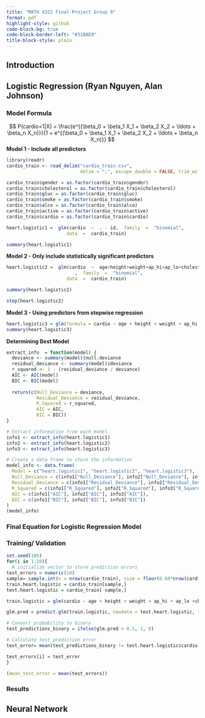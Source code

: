 ```yaml
---
title: "MATH 4322 Final Project Group 9"
format: pdf
highlight-style: github
code-block-bg: true
code-block-border-left: "#31BAE9"
title-block-style: plain
---
```

## Introduction

## Logistic Regression (Ryan Nguyen, Alan Johnson)

\textcolor{red}{Paragraph explaining why we are using logistic regression models and the advantages and disadvantages of the model.}


### Model Formula

```{=html}
<!--

\begin{align}
P(\text{cardio}=1|X) = \frac{
&(\beta_0 + \beta_1 \times \text{age}+ \beta_2 \times \text{height}  + \beta_3 \times \text{weight} \\
&+ \beta_4 \times \text{gender} + \beta_5 \times \text{ap\_hi} + \beta_6 \times \text{ap\_lo} \\
&+ \beta_7 \times \text{cholesterol} + \beta_8 \times \text{gluc} + \beta_9 \times \text{smoke} \\
&+ \beta_{10} \times \text{alco} + \beta_{11} \times \text{active} + \beta_{12} \times \text{cardio})}{1 + e^{\beta_0 + \beta_1 \times \text{age}+ \beta_2 \times \text{height}  + \beta_3 \times \text{weight} \\
&+ \beta_4 \times \text{gender} + \beta_5 \times \text{ap\_hi} + \beta_6 \times \text{ap\_lo} \\
&+ \beta_7 \times \text{cholesterol} + \beta_8 \times \text{gluc} + \beta_9 \times \text{smoke} \\
&+ \beta_{10} \times \text{alco} + \beta_{11} \times \text{active} + \beta_{12} \times \text{cardio}}}
\end{align}-->
```
$$
P(cardio=1|X) = \frac{e^{(\beta_0 + \beta_1 X_1 + \beta_2 X_2 + \ldots + \beta_n X_n)}}{1 + e^{(\beta_0 + \beta_1 X_1 + \beta_2 X_2 + \ldots + \beta_n X_n)}}
$$ **Model 1 - Include all predictors**

```r
library(readr)
cardio_train <- read_delim("cardio_train.csv",
                           delim = ";", escape_double = FALSE, trim_ws = TRUE)

cardio_train$gender = as.factor(cardio_train$gender)
cardio_train$cholesterol = as.factor(cardio_train$cholesterol)
cardio_train$gluc = as.factor(cardio_train$gluc)
cardio_train$smoke = as.factor(cardio_train$smoke)
cardio_train$alco = as.factor(cardio_train$alco)
cardio_train$active = as.factor(cardio_train$active)
cardio_train$cardio = as.factor(cardio_train$cardio)

heart.logistic1 =  glm(cardio  ~  . - id,  family  =  "binomial",
                      data  =  cardio_train)

summary(heart.logistic1)

```
\textcolor{red}{Paragraph explaining which predictors are significant (look at significance table output)}


**Model 2 - Only include statistically significant predictors**

```r
heart.logistic2 =  glm(cardio  ~  age+height+weight+ap_hi+ap_lo+cholesterol+smoke+alco+active
                         ,  family  =  "binomial",
                      data  =  cardio_train)

summary(heart.logistic2)
```

```r
step(heart.logistic2)
```

**Model 3 - Using predictors from stepwise regression**

\textcolor{red}{Paragraph explaining the results of stepwise regression}

```r
heart.logistic3 = glm(formula = cardio ~ age + height + weight + ap_hi + ap_lo +cholesterol + alco + active, family = "binomial", data = cardio_train)
summary(heart.logistic3)
```

**Determining Best Model**
```r
extract_info  = function(model) {
  deviance <- summary(model)$null.deviance
  residual_deviance <- summary(model)$deviance
  r_squared <- 1 - (residual_deviance / deviance)
  AIC <- AIC(model)
  BIC <- BIC(model)
  
  return(c(Null_Deviance = deviance,
           Residual_Deviance = residual_deviance,
           R_Squared = r_squared,
           AIC = AIC,
           BIC = BIC))
}

# Extract information from each model
info1 <- extract_info(heart.logistic1)
info2 <- extract_info(heart.logistic2)
info3 <- extract_info(heart.logistic3)

# Create a data frame to store the information
model_info <- data.frame(
  Model = c("heart.logistic1", "heart.logistic2", "heart.logistic3"),
  Null_Deviance = c(info1["Null_Deviance"], info2["Null_Deviance"], info3["Null_Deviance"]),
  Residual_Deviance = c(info1["Residual_Deviance"], info2["Residual_Deviance"], info3["Residual_Deviance"]),
  R_Squared = c(info1["R_Squared"], info2["R_Squared"], info3["R_Squared"]),
  AIC = c(info1["AIC"], info2["AIC"], info3["AIC"]),
  BIC = c(info1["BIC"], info2["BIC"], info3["BIC"])
)
(model_info)
```

### Final Equation for Logistic Regression Model
> \textcolor{blue}{Insert latex equation here}

### Training/ Validation 
```r
set.seed(100)
for(i in 1:10){
  # initialize vector to store prediction errors
test_errors = numeric(10)
sample= sample.int(n = nrow(cardio_train), size = floor(0.80*nrow(cardio_train)))
train.heart.logistic = cardio_train[sample,]
test.heart.logistic = cardio_train[-sample,]

train.logistic = glm(cardio ~ age + height + weight + ap_hi + ap_lo +cholesterol + alco + active, data = train.heart.logistic, family = "binomial")

glm.pred = predict.glm(train.logistic, newdata = test.heart.logistic, type = "response")

# Convert probability to binary
test_predictions_binary = ifelse(glm.pred > 0.5, 1, 0)

# Calculate test prediction error
test_error= mean(test_predictions_binary != test.heart.logistic$cardio)

test_errors[i] = test_error
}

(mean_test_error = mean(test_errors))
```

\textcolor{red}{Paragraph explaining the the procedure above and the mean error rate}

### Results
> \textcolor{blue}{Insert graphics}


\textcolor{red}{Two paragraphs to provide the interpretation of results and your conclusions as it pertains to the original overall question.}


## Neural Network
